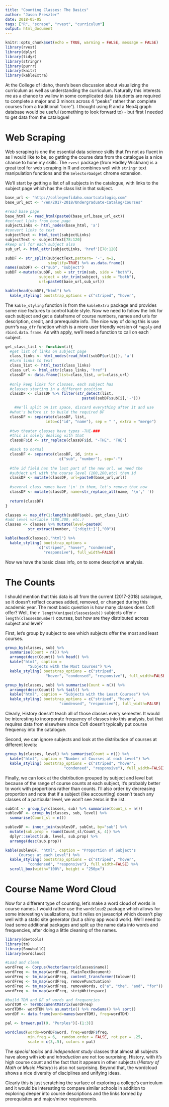 ```yaml
---
title: "Counting Classes: The Basics"
author: "Jason Preszler"
date: 2018-05-05
tags: ["R", "scrape", "rvest", "curriculum"]
output: html_document
---
```


```r
knitr::opts_chunk$set(echo = TRUE, warning = FALSE, message = FALSE)
library(rvest)
library(dplyr)
library(tidyr)
library(stringr)
library(purrr)
library(knitr)
library(kableExtra)
```

At the College of Idaho, there's been discussion about visualizing the curriculum as well as understanding the curriculum. Naturally this interests me as a chance to wallow in some complicated data (students are required to complete a major and 3 minors across 4 "peaks" rather than complete courses from a traditional "core"). I thought using R and a Neo4j graph database would be useful (something to look forward to) - but first I needed to get data from the catalogue!

# Web Scraping

Web scraping is one the essential data science skills that I'm not as fluent in as I would like to be, so getting the course data from the catalogue is a nice chance to hone my skills. The `rvest` package (from Hadley Wickham) is a great tool for web scraping in R and combines well with `stringr` text manipulation functions and the `SelectorGadget` chrome extension.

We'll start by getting a list of all subjects in the catalogue, with links to the subject page which has the class list in that subject.
```r
base_url <- "http://collegeofidaho.smartcatalogiq.com"
base_url_ext <- "/en/2017-2018/Undergraduate-Catalog/Courses"

#read base page
base_html <- read_html(paste0(base_url,base_url_ext))
#extract links from base page
subjectLinks <- html_nodes(base_html, 'a')
#convert links to text
subjectText <- html_text(subjectLinks)
subjectText <- subjectText[78:120]
#keep url for each subject also
sub_url <- html_attr(subjectLinks, 'href')[78:120]

subDF <- str_split(subjectText,pattern= '-', n=2, 
                   simplify=TRUE) %>% as.data.frame()
names(subDF) <- c("sub", "subject")
subDF <-mutate(subDF, sub = str_trim(sub, side = "both"), 
               subject = str_trim(subject, side = "both"), 
               url=paste0(base_url,sub_url))

kable(head(subDF),"html") %>%  
  kable_styling( bootstrap_options = c("striped", "hover",                                   "condensed", "responsive"), full_width=FALSE) 
```

The `kable_styling` function is from the `kableExtra` package and provides some nice features to control kable style. Now we need to follow the link for each subject and get a dataframe of course numbers, names and urls for description, credit, and prerequisite info. The nice way of doing this is use purrr's `map_dfr` function which is a more user friendly version of `*apply` and `rbind.data.frame`. As with apply, we'll need a function to call on each subject.

```r
get_class_list <- function(i){
  #get list of links on subject page
  class_links <- html_nodes(read_html(subDF$url[i]), 'a')
  #turn links to text
  class_list <- html_text(class_links)
  class_url <- html_attr(class_links, 'href')
  classDF <- data.frame(list=class_list, url=class_url)
  
  #only keep links for classes, each subject has 
  #classes starting in a different position
  classDF <- classDF %>% filter(str_detect(list,
                                  paste0(subDF$sub[i],'-')))

    #We'll split on 1st space, discard everything after it and use
  #what's before it to build the required DF
  classDF <- separate(classDF, list, 
                  into=c("id", "name"), sep = " ", extra = "merge")
  
  #two theater classes have typos -THE-###
  #this is solely dealing with that
  classDF$id <- str_replace(classDF$id, "-THE", "THE")

  #back to normal  
  classDF <- separate(classDF, id, into = 
                        c("sub", "number"), sep="-")
  
  #the id field has the last part of the new url, we need the 
  #subject url with the course level (100,200,etc) then id
  classDF <- mutate(classDF, url=paste0(base_url,url))
  
  #several class names have '\n' in them, let's remove that now
  classDF <- mutate(classDF, name=str_replace_all(name, '\n',' '))
  
  return(classDF)
}

classes <- map_dfr(1:length(subDF$sub), get_class_list)
#add level variable (100,200, etc.)
classes <- classes %>% mutate(level=paste0(
          str_extract(number, '[:digit:]'),"00"))

kable(head(classes),"html") %>%  
  kable_styling( bootstrap_options = 
               c("striped", "hover", "condensed", 
                 "responsive"), full_width=FALSE) 
```

Now we have the basic class info, on to some descriptive analysis.

# The Counts

I should mention that this data is all from the current (2017-2018) catalogue, so it doesn't reflect courses added, removed, or changed during this academic year. The most basic question is how many classes does CofI offer? Well, the `r length(unique(classes$sub))` subjects offer `r length(classes$number)` courses, but how are they distributed across subject and level?

First, let's group by subject to see which subjects offer the most and least courses. 
```r
group_by(classes, sub) %>% 
  summarise(Count = n()) %>% 
  arrange(desc(Count)) %>% head() %>% 
  kable("html", caption = 
          "Subjects with the Most Courses") %>% 
  kable_styling( bootstrap_options = c("striped", 
                  "hover", "condensed", "responsive"), full_width=FALSE) 
```

```r
group_by(classes, sub) %>% summarise(Count = n()) %>% 
  arrange(desc(Count)) %>% tail() %>% 
  kable("html", caption = "Subjects with the Least Courses") %>%
  kable_styling( bootstrap_options = c("striped", "hover", 
                        "condensed", "responsive"), full_width=FALSE) 
```

Clearly, History doesn't teach all of those classes every semester. It would be interesting to incorporate frequency of classes into this analysis, but that requires data from elsewhere since CofI doesn't typically put course frequency into the catalogue.

Second, we can ignore subjects and look at the distribution of courses at different levels:
```r
group_by(classes, level) %>% summarise(Count = n()) %>% 
  kable("html", caption = "Number of Courses at each Level") %>%
  kable_styling( bootstrap_options = c("striped", "hover", 
                          "condensed", "responsive"), full_width=FALSE) 
```

Finally, we can look at the distribution grouped by subject and level but because of the range of course counts at each subject, it's probably better to work with proportions rather than counts. I'll also order by decreasing proportion and note that if a subject (like accounting) doesn't teach any classes of a particular level, we won't see zeros in the list.

```r
subCnt <- group_by(classes, sub) %>% summarise(Count_s = n())
sublevDF <- group_by(classes, sub, level) %>% 
  summarise(Count_sl = n())

sublevDF <- inner_join(sublevDF, subCnt, by="sub") %>% 
  mutate(sub.prop = round(Count_sl/Count_s, 4)) %>% 
  dplyr::select(sub, level, sub.prop) %>% 
  arrange(desc(sub.prop))

kable(sublevDF, "html", caption = "Proportion of Subject's 
      Courses at each Level") %>%  
  kable_styling( bootstrap_options = c("striped", "hover", 
          "condensed", "responsive"), full_width=FALSE) %>%
  scroll_box(width="100%", height = "250px")
```


# Course Name Word Cloud

Now for a different type of counting, let's make a word cloud of words in course names. I would rather use the `wordcloud2` package which allows for some interesting visualizations, but it relies on javascript which doesn't play well with a static site generator (but a shiny app would work). We'll need to load some additional packages and split up the name data into words and frequencies, after doing a little cleaning of the names.

```r
library(devtools)
library(tm)
library(SnowballC)
library(wordcloud)

#Load and clean
wordFreq <- Corpus(VectorSource(classes$name))
wordFreq <- tm_map(wordFreq, PlainTextDocument)
wordFreq <- tm_map(wordFreq, content_transformer(tolower))
wordFreq <- tm_map(wordFreq, removePunctuation)
wordFreq <- tm_map(wordFreq, removeWords, c("a", "the", "and", "for"))
wordFreq <- tm_map(wordFreq, stripWhitespace)

#build TDM and DF of words and frequencies
wordTDM <- TermDocumentMatrix(wordFreq)
wordTDM<- wordTDM %>% as.matrix() %>% rowSums() %>% sort()
wordDF <- data.frame(word=names(wordTDM), freq=wordTDM)

pal <- brewer.pal(9, "Purples")[-(1:3)]

wordcloud(words=wordDF$word, freq=wordDF$freq, 
          min.freq = 6,  random.order = FALSE, rot.per = .25, 
          scale = c(3,.5), colors = pal)
```

The *special topics* and *independent study* classes that almost all subjects have along with *lab* and *introduction* are not too surprising. History, with it's high course count and the fact that it appears in other subjects (*History of Math* or *Music History*) is also not surprising. Beyond that, the wordcloud shows a nice diversity of disciplines and unifying ideas. 

Clearly this is just scratching the surface of exploring a college's curriculum and it would be interesting to compare similar schools in addition to exploring deeper into course descriptions and the links formed by prerequisites and major/minor requirements.